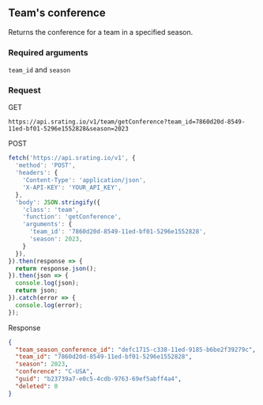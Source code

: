## Team's conference
Returns the conference for a team in a specified season.

### Required arguments
`team_id` and `season`

### Request

GET

```console
https://api.srating.io/v1/team/getConference?team_id=7860d20d-8549-11ed-bf01-5296e1552828&season=2023
```

POST
```js {5} copy filename="javascript"
fetch('https://api.srating.io/v1', {
  'method': 'POST',
  'headers': {
    'Content-Type': 'application/json',
    'X-API-KEY': 'YOUR_API_KEY',
  },
  'body': JSON.stringify({
    'class': 'team',
    'function': 'getConference',
    'arguments': {
      'team_id': '7860d20d-8549-11ed-bf01-5296e1552828',
      'season': 2023,
    }
  }),
}).then(response => {
  return response.json();
}).then(json => {
  console.log(json);
  return json;
}).catch(error => {
  console.log(error);
});
```

Response
```json
{
  "team_season_conference_id": "defc1715-c338-11ed-9185-b6be2f39279c",
  "team_id": "7860d20d-8549-11ed-bf01-5296e1552828",
  "season": 2023,
  "conference": "C-USA",
  "guid": "b23739a7-e0c5-4cdb-9763-69ef5abff4a4",
  "deleted": 0
}
```


